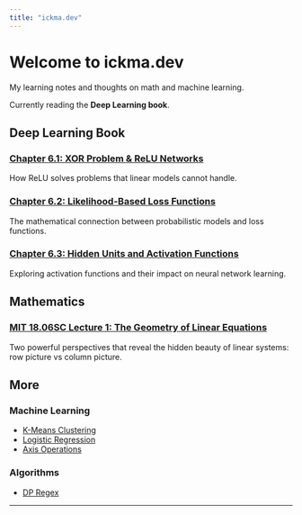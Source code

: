 ```yaml
---
title: "ickma.dev"
---
```


# Welcome to ickma.dev

My learning notes and thoughts on math and machine learning.

Currently reading the **Deep Learning book**.

## Deep Learning Book

### [Chapter 6.1: XOR Problem & ReLU Networks](ML/xor-deep-learning.ipynb)
How ReLU solves problems that linear models cannot handle.

### [Chapter 6.2: Likelihood-Based Loss Functions](ML/likelihood-loss-functions.ipynb)
The mathematical connection between probabilistic models and loss functions.

### [Chapter 6.3: Hidden Units and Activation Functions](ML/activation-functions.qmd)
Exploring activation functions and their impact on neural network learning.

## Mathematics

### [MIT 18.06SC Lecture 1: The Geometry of Linear Equations](Math/mit1806-lecture1-geometry.ipynb)
Two powerful perspectives that reveal the hidden beauty of linear systems: row picture vs column picture.

## More

### Machine Learning
- [K-Means Clustering](ML/kmeans.ipynb)
- [Logistic Regression](ML/logistic_regression.qmd)
- [Axis Operations](ML/axis.qmd)

### Algorithms
- [DP Regex](Algorithm/dp_regex.qmd)

---

